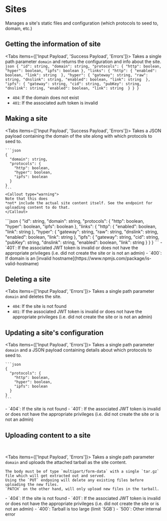 
# Sites
Manages a site's static files and configuration (which protocols to seed to, domain, etc.)

<AuthedEndpoint/>

## Getting the information of site
<RouteDescription httpVerb="GET" path="/v1/sites/:domain"/>

<Tabs items={['Input Payload', 'Success Payload', 'Errors']}>
  <Tab>
    Takes a single path parameter `domain` and 
    returns the configuration and info about the site.
  </Tab>
  <Tab>
    ```json
    {
      "id": string,
      "domain": string,
      "protocols": {
        "http": boolean,
        "hyper": boolean,
        "ipfs": boolean
      },
      "links": {
        "http": {
          "enabled": boolean,
          "link": string 
        },
        "hyper": {
          "gateway": string,
          "raw": string,
          "dnslink": string,
          "enabled": boolean,
          "link": string 
        },
        "ipfs": {
          "gateway": string,
          "cid": string,
          "pubKey": string,
          "dnslink": string,
          "enabled": boolean,
          "link": string 
        }
      }
    }
    ```
  </Tab>
  <Tab>
  - `404`: If the domain does not exist 
  - `401`: If the associated auth token is invalid
  </Tab>
</Tabs>

## Making a site 
<RouteDescription httpVerb="POST" path="/v1/sites"/>

<Tabs items={['Input Payload', 'Success Payload', 'Errors']}>
  <Tab>
    Takes a JSON payload containing the domain of the site
    along with which protocols to seed to. 

    ```json
    {
      "domain": string,
      "protocols": {
        "http": boolean,
        "hyper": boolean,
        "ipfs": boolean
      }
    }
    ```
    <Callout type="warning">
    Note that this does
    *not* include the actual site content itself. See the endpoint for
    uploading content to do that.
    </Callout>
  </Tab>
  <Tab>
    ```json
    {
      "id": string,
      "domain": string,
      "protocols": {
        "http": boolean,
        "hyper": boolean,
        "ipfs": boolean
      },
      "links": {
        "http": {
          "enabled": boolean,
          "link": string 
        },
        "hyper": {
          "gateway": string,
          "raw": string,
          "dnslink": string,
          "enabled": boolean,
          "link": string 
        },
        "ipfs": {
          "gateway": string,
          "cid": string,
          "pubKey": string,
          "dnslink": string,
          "enabled": boolean,
          "link": string 
        }
      }
    }
    ```
  </Tab>
  <Tab>
  - `401`: If the associated JWT token is invalid or does not have the appropriate privileges (i.e. did not create the site or is not an admin)
  - `400`: If domain is an [invalid hostname](https://www.npmjs.com/package/is-valid-hostname)
  </Tab>
</Tabs>

## Deleting a site 
<RouteDescription httpVerb="DELETE" path="/v1/sites/:domain"/>

<Tabs items={['Input Payload', 'Errors']}>
  <Tab>
    Takes a single path parameter `domain` and deletes the site.
  </Tab>
  <Tab>
  - `404`: If the site is not found
  - `401`: If the associated JWT token is invalid or does not have the appropriate privileges (i.e. did not create the site or is not an admin)
  </Tab>
</Tabs>


## Updating a site's configuration
<RouteDescription httpVerb="POST" path="/v1/sites/:domain"/>

<Tabs items={['Input Payload', 'Errors']}>
  <Tab>
    Takes a single path parameter `domain` and a JSON payload containing details about 
    which protocols to seed to. 

    ```json
    {
      "protocols": {
        "http": boolean,
        "hyper": boolean,
        "ipfs": boolean
      }
    }
    ```
  </Tab>
  <Tab>
  - `404`: If the site is not found
  - `401`: If the associated JWT token is invalid or does not have the appropriate privileges (i.e. did not create the site or is not an admin)
  </Tab>
</Tabs>

## Uploading content to a site 
<RouteDescription httpVerb="PUT" path="/v1/sites/:domain"/>
<br/>
<RouteDescription httpVerb="PATCH" path="/v1/sites/:domain"/>

<Tabs items={['Input Payload', 'Errors']}>
  <Tab>
    Takes a single path parameter `domain` and uploads the attached tarball as the site content.

    The body must be of type `multipart/form-data` with a single `tar.gz` file which will get extracted out and served. 
    Using the `PUT` endpoing will delete any existing files before uploading the new files.
    `PATCH` on the other hand, will only upload new files in the tarball.
  </Tab>
  <Tab>
  - `404`: If the site is not found
  - `401`: If the associated JWT token is invalid or does not have the appropriate privileges (i.e. did not create the site or is not an admin)
  - `400`: Tarball is too large (limit `5GB`)
  - `500`: Other internal error
  </Tab>
</Tabs>
